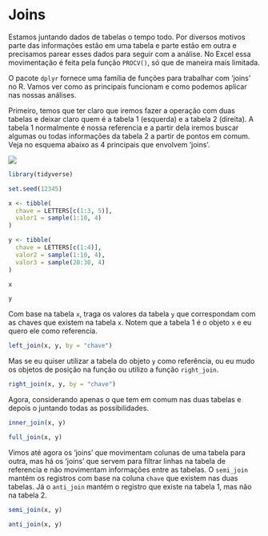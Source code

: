 # Joins {-}

Estamos juntando dados de tabelas o tempo todo. Por diversos motivos parte das informações estão em uma tabela e parte estão em outra e precisamos parear esses dados para seguir com a análise. No Excel essa movimentação é feita pela função `PROCV()`, só que de maneira mais limitada.

O pacote `dplyr` fornece uma família de funções para trabalhar com 'joins' no R. Vamos ver como as principais funcionam e como podemos aplicar nas nossas análises.

Primeiro, temos que ter claro que iremos fazer a operação com duas tabelas e deixar claro quem é a tabela 1 (esquerda) e a tabela 2 (direita). A tabela 1 normalmente é nossa referencia e a partir dela iremos buscar algumas ou todas informações da tabela 2 a partir de pontos em comum. Veja no esquema abaixo as 4 principais que envolvem 'joins'.

![](https://mikoontz.github.io/data-carpentry-week/img/dplyr-joins.png)
```r
library(tidyverse)
```

```r
set.seed(12345)

x <- tibble(
  chave = LETTERS[c(1:3, 5)], 
  valor1 = sample(1:10, 4)
)

y <- tibble(
  chave = LETTERS[c(1:4)], 
  valor2 = sample(1:10, 4),
  valor3 = sample(20:30, 4)
)
```
```r
x
```

```r
y
```


Com base na tabela `x`, traga os valores da tabela `y` que correspondam com as chaves que existem na tabela `x`. Notem que a tabela 1 é o objeto `x` e eu quero ele como referencia.

```r
left_join(x, y, by = "chave")
```

Mas se eu quiser utilizar a tabela do objeto `y` como referência, ou eu mudo os objetos de posição na função ou utilizo a função `right_join`.

```r
right_join(x, y, by = "chave")
```

Agora, considerando apenas o que tem em comum nas duas tabelas e depois o juntando todas as possibilidades.

```r
inner_join(x, y)
```
```r
full_join(x, y)
```

Vimos até agora os 'joins' que movimentam colunas de uma tabela para outra, mas há os 'joins' que servem para filtrar linhas na tabela de referencia e não movimentam informações entre as tabelas. O `semi_join` mantém os registros com base na coluna `chave` que existem nas duas tabelas. Já o `anti_join` mantém o registro que existe na tabela 1, mas não na tabela 2.

```r
semi_join(x, y)
```
```r
anti_join(x, y)
```

